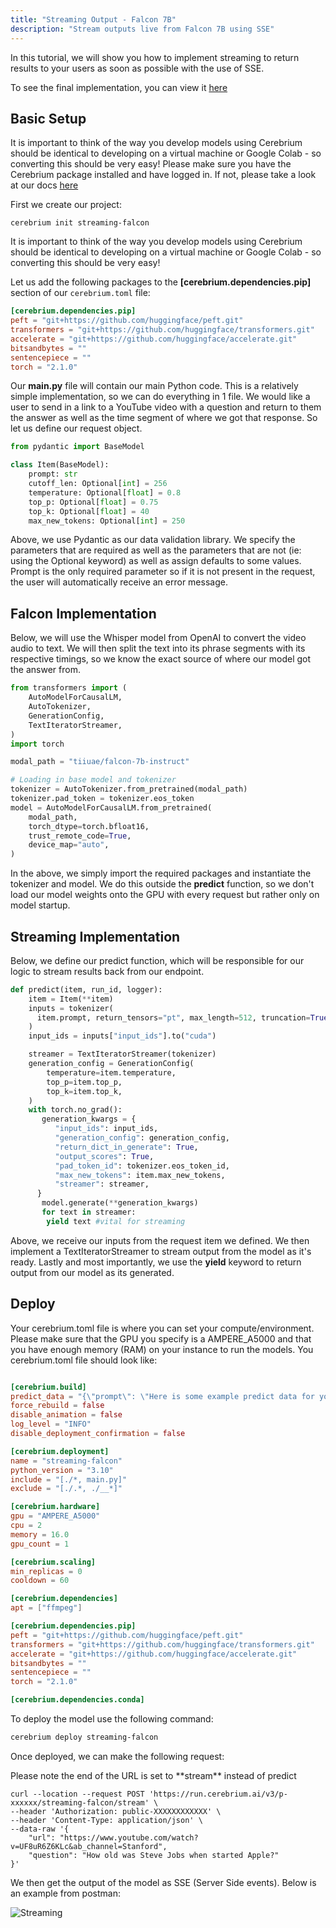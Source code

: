 ```yaml
---
title: "Streaming Output - Falcon 7B"
description: "Stream outputs live from Falcon 7B using SSE"
---
```


In this tutorial, we will show you how to implement streaming to return results to your users as soon as possible with the use of SSE.

To see the final implementation, you can view it [here](https://github.com/CerebriumAI/examples/tree/master/7-streaming-endpoint)

## Basic Setup

It is important to think of the way you develop models using Cerebrium should be identical to developing on a virtual machine or Google Colab - so converting this should be very easy!
Please make sure you have the Cerebrium package installed and have logged in. If not, please take a look at our docs [here](https://docs.cerebrium.ai/cerebrium/getting-started/installation)

First we create our project:

```
cerebrium init streaming-falcon
```

It is important to think of the way you develop models using Cerebrium should be identical to developing on a virtual machine or Google Colab - so converting this should be very easy!

Let us add the following packages to the **[cerebrium.dependencies.pip]** section of our `cerebrium.toml` file:

```toml
[cerebrium.dependencies.pip]
peft = "git+https://github.com/huggingface/peft.git"
transformers = "git+https://github.com/huggingface/transformers.git"
accelerate = "git+https://github.com/huggingface/accelerate.git"
bitsandbytes = ""
sentencepiece = ""
torch = "2.1.0"
```

Our **main.py** file will contain our main Python code. This is a relatively simple implementation, so we can do everything in 1 file. We would like a user to send in a link to a YouTube video with a question and return to them the answer as well as the time segment of where we got that response.
So let us define our request object.

```python
from pydantic import BaseModel

class Item(BaseModel):
    prompt: str
    cutoff_len: Optional[int] = 256
    temperature: Optional[float] = 0.8
    top_p: Optional[float] = 0.75
    top_k: Optional[float] = 40
    max_new_tokens: Optional[int] = 250
```

Above, we use Pydantic as our data validation library. We specify the parameters that are required as well as the parameters that are not (ie: using the Optional keyword) as well as assign defaults to some values. Prompt is the only required parameter so if it is not present in the request, the user will automatically receive an error message.

## Falcon Implementation

Below, we will use the Whisper model from OpenAI to convert the video audio to text. We will then split the text into its phrase segments with its respective timings, so we know the exact source of where our model got the answer from.

```python
from transformers import (
    AutoModelForCausalLM,
    AutoTokenizer,
    GenerationConfig,
    TextIteratorStreamer,
)
import torch

modal_path = "tiiuae/falcon-7b-instruct"

# Loading in base model and tokenizer
tokenizer = AutoTokenizer.from_pretrained(modal_path)
tokenizer.pad_token = tokenizer.eos_token
model = AutoModelForCausalLM.from_pretrained(
    modal_path,
    torch_dtype=torch.bfloat16,
    trust_remote_code=True,
    device_map="auto",
)
```

In the above, we simply import the required packages and instantiate the tokenizer and model. We do this outside the **predict** function, so we don't load our model weights
onto the GPU with every request but rather only on model startup.

## Streaming Implementation

Below, we define our predict function, which will be responsible for our logic to stream results back from our endpoint.

```python
def predict(item, run_id, logger):
    item = Item(**item)
    inputs = tokenizer(
      item.prompt, return_tensors="pt", max_length=512, truncation=True, padding=True
    )
    input_ids = inputs["input_ids"].to("cuda")

    streamer = TextIteratorStreamer(tokenizer)
    generation_config = GenerationConfig(
        temperature=item.temperature,
        top_p=item.top_p,
        top_k=item.top_k,
    )
    with torch.no_grad():
       generation_kwargs = {
          "input_ids": input_ids,
          "generation_config": generation_config,
          "return_dict_in_generate": True,
          "output_scores": True,
          "pad_token_id": tokenizer.eos_token_id,
          "max_new_tokens": item.max_new_tokens,
          "streamer": streamer,
      }
       model.generate(**generation_kwargs)
       for text in streamer:
        yield text #vital for streaming

```

Above, we receive our inputs from the request item we defined. We then implement a TextIteratorStreamer to stream output from the model as it's ready. Lastly and most
importantly, we use the **yield** keyword to return output from our model as its generated.

## Deploy

Your cerebrium.toml file is where you can set your compute/environment. Please make sure that the GPU you specify is a AMPERE_A5000 and that you have enough memory (RAM) on your instance to run the models. You cerebrium.toml file should look like:

```toml

[cerebrium.build]
predict_data = "{\"prompt\": \"Here is some example predict data for your cerebrium.toml which will be used to test your predict function on build.\"}"
force_rebuild = false
disable_animation = false
log_level = "INFO"
disable_deployment_confirmation = false

[cerebrium.deployment]
name = "streaming-falcon"
python_version = "3.10"
include = "[./*, main.py]"
exclude = "[./.*, ./__*]"

[cerebrium.hardware]
gpu = "AMPERE_A5000"
cpu = 2
memory = 16.0
gpu_count = 1

[cerebrium.scaling]
min_replicas = 0
cooldown = 60

[cerebrium.dependencies]
apt = ["ffmpeg"]

[cerebrium.dependencies.pip]
peft = "git+https://github.com/huggingface/peft.git"
transformers = "git+https://github.com/huggingface/transformers.git"
accelerate = "git+https://github.com/huggingface/accelerate.git"
bitsandbytes = ""
sentencepiece = ""
torch = "2.1.0"

[cerebrium.dependencies.conda]

```

To deploy the model use the following command:

```bash
cerebrium deploy streaming-falcon
```

Once deployed, we can make the following request:

<Note>
  Please note the end of the URL is set to **stream** instead of predict
</Note>

```curl
curl --location --request POST 'https://run.cerebrium.ai/v3/p-xxxxxx/streaming-falcon/stream' \
--header 'Authorization: public-XXXXXXXXXXXX' \
--header 'Content-Type: application/json' \
--data-raw '{
    "url": "https://www.youtube.com/watch?v=UF8uR6Z6KLc&ab_channel=Stanford",
    "question": "How old was Steve Jobs when started Apple?"
}'
```

We then get the output of the model as SSE (Server Side events). Below is an example from postman:

![Streaming](/images/cortex/streaming-postman.png)

```

```
